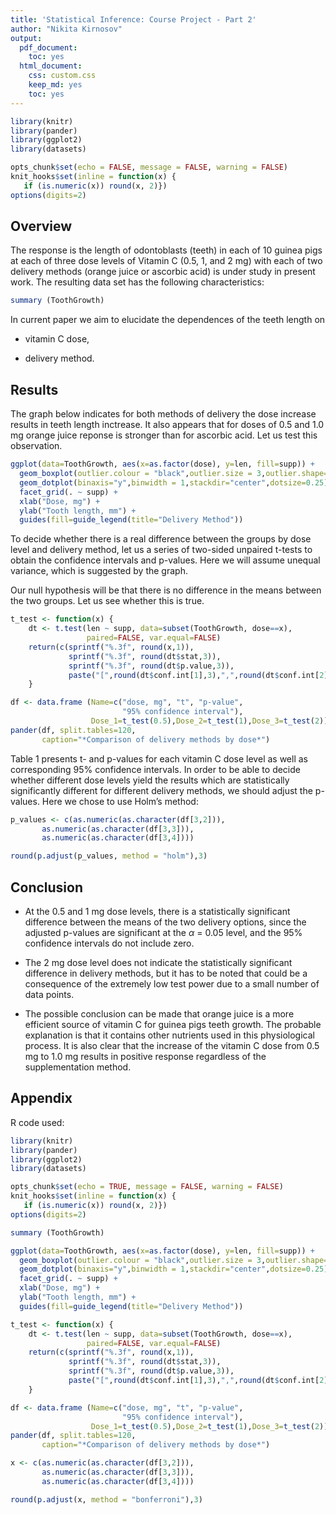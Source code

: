 ```yaml
---
title: 'Statistical Inference: Course Project - Part 2'
author: "Nikita Kirnosov"
output:
  pdf_document:
    toc: yes
  html_document:
    css: custom.css
    keep_md: yes
    toc: yes
---
```

```r
library(knitr)
library(pander)
library(ggplot2)
library(datasets)

opts_chunk$set(echo = FALSE, message = FALSE, warning = FALSE)
knit_hooks$set(inline = function(x) {
   if (is.numeric(x)) round(x, 2)})
options(digits=2)
```

## Overview

The response is the length of odontoblasts (teeth) in each of 
10 guinea pigs at each of three dose levels of Vitamin C 
(0.5, 1, and 2 mg) with each of two delivery methods 
(orange juice or ascorbic acid) is under study in present work.
The resulting data set has the following characteristics:

```r
summary (ToothGrowth)
```

In current paper we aim to elucidate the dependences of the teeth 
length on 

* vitamin C dose,

* delivery method.

## Results

The graph below indicates for both methods of delivery the dose increase results
in teeth length inctrease. It also appears that for doses of 0.5 and 1.0 mg 
orange juice reponse is stronger than for ascorbic acid. Let us test this observation.

```r
ggplot(data=ToothGrowth, aes(x=as.factor(dose), y=len, fill=supp)) +
  geom_boxplot(outlier.colour = "black",outlier.size = 3,outlier.shape=3) +
  geom_dotplot(binaxis="y",binwidth = 1,stackdir="center",dotsize=0.25)+
  facet_grid(. ~ supp) +
  xlab("Dose, mg") +
  ylab("Tooth length, mm") +
  guides(fill=guide_legend(title="Delivery Method"))
```

To decide whether there is a real difference between the groups by
dose level and delivery method, let us a series of two-sided
unpaired t-tests to obtain the confidence intervals and p-values.
Here we will assume unequal variance, which is suggested by the graph. 
 
Our null hypothesis will be that there is no difference in the means
between the two groups. Let us see whether this is true.

```r
t_test <- function(x) {
    dt <- t.test(len ~ supp, data=subset(ToothGrowth, dose==x), 
                 paired=FALSE, var.equal=FALSE)
    return(c(sprintf("%.3f", round(x,1)),
             sprintf("%.3f", round(dt$stat,3)),
             sprintf("%.3f", round(dt$p.value,3)),
             paste("[",round(dt$conf.int[1],3),",",round(dt$conf.int[2],3),"]")))
    }

df <- data.frame (Name=c("dose, mg", "t", "p-value",
                         "95% confidence interval"),
                  Dose_1=t_test(0.5),Dose_2=t_test(1),Dose_3=t_test(2))
pander(df, split.tables=120,
       caption="*Comparison of delivery methods by dose*")
```

Table 1 presents t- and p-values for each vitamin C dose level as well as
corresponding 95% confidence intervals. In order to be able to decide whether 
different dose levels yield the results which are statistically significantly
different for different delivery methods, we should adjust the p-values.
Here we chose to use Holm's method:

```r
p_values <- c(as.numeric(as.character(df[3,2])),
       as.numeric(as.character(df[3,3])),
       as.numeric(as.character(df[3,4])))
```

```r
round(p.adjust(p_values, method = "holm"),3)
```

## Conclusion

* At the 0.5 and 1 mg dose levels, there is a statistically significant difference
  between the means of the two delivery options, since the adjusted p-values are significant
  at the $\alpha$ = 0.05 level, and the 95% confidence intervals do not include zero.

* The 2 mg dose level does not indicate the statistically significant difference in 
  delivery methods, but it has to be noted that could be a consequence of the 
  extremely low test power due to a small number of data points.
  
* The possible conclusion can be made that orange juice is a more efficient source
  of vitamin C for guinea pigs teeth growth. The probable explanation is that it 
  contains other nutrients used in this physiological process. It is also clear that
  the increase of the vitamin C dose from 0.5 mg to 1.0 mg results in positive
  response regardless of the supplementation method.

## Appendix

R code used:

```r
library(knitr)
library(pander)
library(ggplot2)
library(datasets)

opts_chunk$set(echo = TRUE, message = FALSE, warning = FALSE)
knit_hooks$set(inline = function(x) {
   if (is.numeric(x)) round(x, 2)})
options(digits=2)

summary (ToothGrowth)

ggplot(data=ToothGrowth, aes(x=as.factor(dose), y=len, fill=supp)) +
  geom_boxplot(outlier.colour = "black",outlier.size = 3,outlier.shape=3) +
  geom_dotplot(binaxis="y",binwidth = 1,stackdir="center",dotsize=0.25)+
  facet_grid(. ~ supp) +
  xlab("Dose, mg") +
  ylab("Tooth length, mm") +
  guides(fill=guide_legend(title="Delivery Method"))

t_test <- function(x) {
    dt <- t.test(len ~ supp, data=subset(ToothGrowth, dose==x), 
                 paired=FALSE, var.equal=FALSE)
    return(c(sprintf("%.3f", round(x,1)),
             sprintf("%.3f", round(dt$stat,3)),
             sprintf("%.3f", round(dt$p.value,3)),
             paste("[",round(dt$conf.int[1],3),",",round(dt$conf.int[2],3),"]")))
    }

df <- data.frame (Name=c("dose, mg", "t", "p-value",
                         "95% confidence interval"),
                  Dose_1=t_test(0.5),Dose_2=t_test(1),Dose_3=t_test(2))
pander(df, split.tables=120,
       caption="*Comparison of delivery methods by dose*")

x <- c(as.numeric(as.character(df[3,2])),
       as.numeric(as.character(df[3,3])),
       as.numeric(as.character(df[3,4])))

round(p.adjust(x, method = "bonferroni"),3)
```